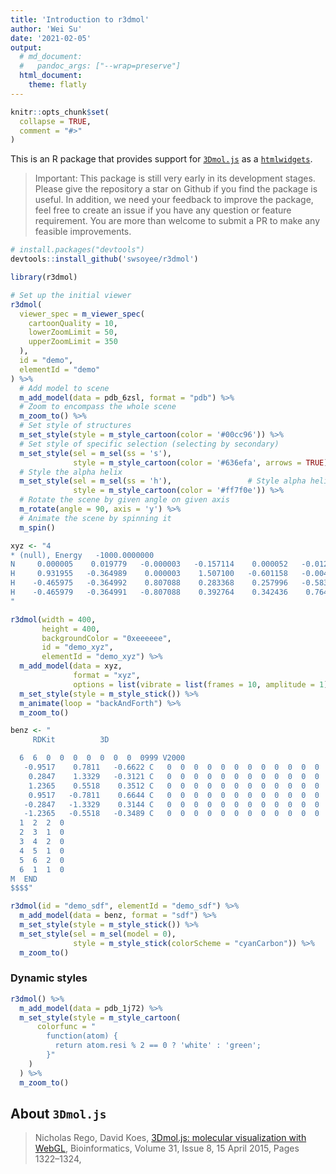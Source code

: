 ```yaml
---
title: 'Introduction to r3dmol'
author: 'Wei Su'
date: '2021-02-05'
output:
  # md_document:
  #   pandoc_args: ["--wrap=preserve"]
  html_document:
    theme: flatly
---
```


<!--
%\VignetteEngine{knitr::rmarkdown}
%\VignetteIndexEntry{Introduction to r3dmol}
-->

```r
knitr::opts_chunk$set(
  collapse = TRUE,
  comment = "#>"
)
```

This is an R package that provides support for [`3Dmol.js`](https://3dmol.csb.pitt.edu/index.html) as a [`htmlwidgets`](https://www.htmlwidgets.org/).

> Important: This package is still very early in its development stages. Please give the repository a star on Github if you find the package is useful. In addition, we need your feedback to improve the package, feel free to create an issue if you have any question or feature requirement. You are more than welcome to submit a PR to make any feasible improvements.

```r
# install.packages("devtools")
devtools::install_github('swsoyee/r3dmol')
```

```r
library(r3dmol)

# Set up the initial viewer 
r3dmol(
  viewer_spec = m_viewer_spec(
    cartoonQuality = 10,
    lowerZoomLimit = 50,
    upperZoomLimit = 350
  ),
  id = "demo",
  elementId = "demo"
) %>%
  # Add model to scene
  m_add_model(data = pdb_6zsl, format = "pdb") %>%  
  # Zoom to encompass the whole scene
  m_zoom_to() %>%
  # Set style of structures
  m_set_style(style = m_style_cartoon(color = '#00cc96')) %>% 
  # Set style of specific selection (selecting by secondary)
  m_set_style(sel = m_sel(ss = 's'),                 
              style = m_style_cartoon(color = '#636efa', arrows = TRUE)) %>% 
  # Style the alpha helix
  m_set_style(sel = m_sel(ss = 'h'),                 # Style alpha helix
              style = m_style_cartoon(color = '#ff7f0e')) %>%
  # Rotate the scene by given angle on given axis
  m_rotate(angle = 90, axis = 'y') %>%
  # Animate the scene by spinning it
  m_spin()                          
```

```r
xyz <- "4
* (null), Energy   -1000.0000000
N     0.000005    0.019779   -0.000003   -0.157114    0.000052   -0.012746
H     0.931955   -0.364989    0.000003    1.507100   -0.601158   -0.004108
H    -0.465975   -0.364992    0.807088    0.283368    0.257996   -0.583024
H    -0.465979   -0.364991   -0.807088    0.392764    0.342436    0.764260
"

r3dmol(width = 400,
       height = 400,
       backgroundColor = "0xeeeeee",
       id = "demo_xyz",
       elementId = "demo_xyz") %>%
  m_add_model(data = xyz,
              format = "xyz",
              options = list(vibrate = list(frames = 10, amplitude = 1))) %>%
  m_set_style(style = m_style_stick()) %>%
  m_animate(loop = "backAndForth") %>%
  m_zoom_to()
```

```r
benz <- "
     RDKit          3D

  6  6  0  0  0  0  0  0  0  0999 V2000
   -0.9517    0.7811   -0.6622 C   0  0  0  0  0  0  0  0  0  0  0  0
    0.2847    1.3329   -0.3121 C   0  0  0  0  0  0  0  0  0  0  0  0
    1.2365    0.5518    0.3512 C   0  0  0  0  0  0  0  0  0  0  0  0
    0.9517   -0.7811    0.6644 C   0  0  0  0  0  0  0  0  0  0  0  0
   -0.2847   -1.3329    0.3144 C   0  0  0  0  0  0  0  0  0  0  0  0
   -1.2365   -0.5518   -0.3489 C   0  0  0  0  0  0  0  0  0  0  0  0
  1  2  2  0
  2  3  1  0
  3  4  2  0
  4  5  1  0
  5  6  2  0
  6  1  1  0
M  END
$$$$"

r3dmol(id = "demo_sdf", elementId = "demo_sdf") %>%
  m_add_model(data = benz, format = "sdf") %>%
  m_set_style(style = m_style_stick()) %>%
  m_set_style(sel = m_sel(model = 0), 
              style = m_style_stick(colorScheme = "cyanCarbon")) %>%
  m_zoom_to()
```

### Dynamic styles

```r
r3dmol() %>%
  m_add_model(data = pdb_1j72) %>%
  m_set_style(style = m_style_cartoon(
      colorfunc = "
        function(atom) {
          return atom.resi % 2 == 0 ? 'white' : 'green';
        }"
    )
  ) %>%
  m_zoom_to()
```


## About `3Dmol.js`

> Nicholas Rego, David Koes, [3Dmol.js: molecular visualization with WebGL](https://academic.oup.com/bioinformatics/article/31/8/1322/213186), Bioinformatics, Volume 31, Issue 8, 15 April 2015, Pages 1322–1324,
